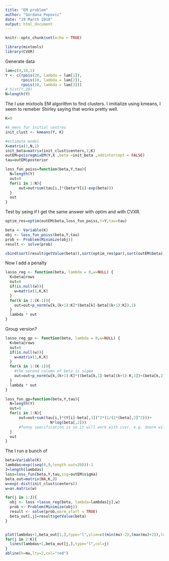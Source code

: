 ```yaml
---
title: "EM problem"
author: "Gordana Popovic"
date: "19 March 2018"
output: html_document
---
```


```r
knitr::opts_chunk$set(echo = TRUE)
```

```r
library(mixtools)
library(CVXR)
```


Generate data

```r
lam=c(4,10,1)
Y <- c(rpois(20, lambda = lam[1]),
       rpois(10, lambda = lam[2]),
       rpois(10, lambda = lam[3]))
# hist(Y,20)
N=length(Y)
```

The I use mixtools EM algorithm to find clusters. I imitialize using kmeans, I seem to remeber Shirley saying that works pretty well.

```r
K=9

#k_mens for initial centres
init_clust <- kmeans(Y, K)

#estimate model
X=matrix(1,N,1)
init_beta=matrix(init_clust$centers,1,K)
outEM=poisregmixEM(Y,X ,beta =init_beta ,addintercept = FALSE)
tau=outEM$posterior
```



```r
loss_fun_poiss=function(beta,Y,tau){
  N=length(Y)
  out=0
  for(i in 1:N){
      out=out+sum(tau[i,]*(beta*Y[i]-exp(beta)))
  }
  out
}
```

Test by seing if I get the same answer with optim and with CVXR.

```r
optim_res=optim(outEM$beta,loss_fun_poiss,Y=Y,tau=tau)

beta <- Variable(K)
obj <- loss_fun_poiss(beta,Y,tau)
prob <- Problem(Minimize(obj))
result <- solve(prob)

cbind(sort(result$getValue(beta)),sort(optim_res$par),sort(outEM$beta))
```

Now I add a penalty
```r
lasso_reg <- function(beta, lambda = 0,w=NULL) {
  K=beta@rows
  out=0
  if(is.null(w)){
    w=matrix(1,K,K)
  }
  for(k in 1:(K-1)){
    out=out+p_norm(w[k,(k+1):K]*(beta[k]-beta[(k+1):K]),1)
  }
  lambda * out
}
```


Group version?
```r
lasso_reg_gp <- function(beta, lambda = 0,w=NULL) {
  K=beta@rows
  out=0
  if(is.null(w)){
    w=matrix(1,K,K)
  }
  for(k in 1:(K-1)){
    #the second column of beta is sigma
    out=out+p_norm(w[k,(k+1):K]*((beta[k,1]-beta[(k+1):K,1])+(beta[k,2]-beta[(k+1):K,1]))^2,1)
  }
  lambda * out
}

loss_fun_gp=function(beta,Y,tau){
  N=length(Y)
  out=0
  for(i in 1:N){
      out=out+sum(tau[i,]*(Y[i]-beta[,1])^2*(1/(2*(beta[,2]^2)))+
                    N*log(beta[,2]))
      #funny specification is so it will work with cvxr, e.g. dnorm will not
  }
  out
}
```

The I run a bunch of 

```r
beta=Variable(K)
lambdas=exp((seq(0,9,length.out=20)))-1
J=length(lambdas)
loss=loss_fun(beta,Y,tau,sig=outEM$sigma)
beta_out=matrix(NA,K,J)
w=exp(-dist(init_clust$centers))
w=as.matrix(w)

for(j in 1:J){
  obj <- loss +lasso_reg(beta, lambda=lambdas[j],w)
  prob <- Problem(Minimize(obj))
  result <- solve(prob,warm_start = TRUE)
  beta_out[,j]=result$getValue(beta)
}



```


```r
plot(lambdas+1,beta_out[1,],type="l",ylim=c((min(mu)-2),(max(mu)+2)),log="x")
for(j in 2:K){
  lines(lambdas+1,beta_out[j,],type="l",col=j)
}
abline(h=mu,lty=2,col="red")
```

